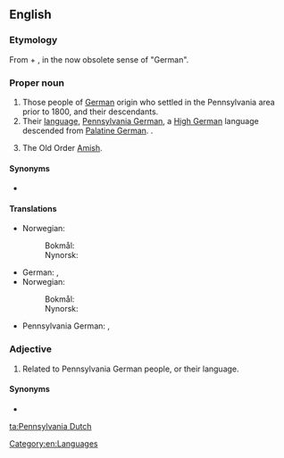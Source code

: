 ==English==
{{wikipedia}}

===Etymology===
From {{m|en|Pennsylvania}} + {{m|en|Dutch}}, in the now obsolete sense of "German".

===Proper noun===
{{en-proper noun}}

# Those people of [[German]] origin who settled in the Pennsylvania area prior to 1800, and their descendants.
# Their [[language]], [[Pennsylvania German]], a [[High German]] language descended from [[Palatine German]]. {{qualifier|Not to be confused with the Low German language [[Plautdietsch]].}}.
# {{lb|en|nonstandard}} The Old Order [[Amish]].

====Synonyms====
* {{l|en|Pennsylvania German}}

====Translations====
{{trans-top|People of Pennsylvania German origin}}
* Norwegian:
*: Bokmål: {{t|nb|pennsylvaniatyskere}}
*: Nynorsk: {{t|nn|pennsylvaniatyskarar}}
{{trans-mid}}
{{trans-bottom}}

{{trans-top|language}}
* German: {{t+|de|Pennsylvaniadeutsch|n}}, {{t|de|Pennsilfaanisch|n}}
* Norwegian:
*: Bokmål: {{t+|nb|pennsylvaniatysk|m}}
*: Nynorsk: {{t|nn|pennsylvaniatysk|m}}
{{trans-mid}}
* Pennsylvania German: {{t|pdc|Deitsch|n}}, {{t|pdc|Pennsilfaanisch Deitsch|n}}
{{trans-bottom}}

===Adjective===
{{en-adj|-}}

# Related to Pennsylvania German people, or their language.

====Synonyms====
* {{l|en|Pennsylvania German}}

[[Category:en:Languages]]

[[ta:Pennsylvania Dutch]]